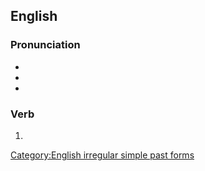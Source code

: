 ==English==

===Pronunciation===
* {{IPA|en|/fə(ɹ)ˈbæd/|/fə(ɹ)ˈbeɪd/}}
* {{audio|en|en-us-forbade.ogg|Audio (US)}}
* {{rhymes|en|eɪd|æd}}

===Verb===
{{head|en|verb form}}

# {{en-simple past of|forbid}}

[[Category:English irregular simple past forms]]